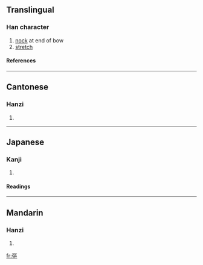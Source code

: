 ==Translingual==
===Han character===
{{Han char|rn=57|rad=弓|as=11|sn=14|four=1121<sub>6</sub>|canj=弓尸口口 (NSRR)}}
# [[nock]] at end of bow
# [[stretch]]
====References====
{{Han ref|kx=0360.360|dkj=09853|hdz=21001.180|uh=5F44|ud=24388|bh=E1BE|bd=57790}}
----
==Cantonese==
===Hanzi===
{{yue-hanzi|jyut=|y=kau1}}
# {{defn|Cantonese}}
----
==Japanese==
===Kanji===
{{ja-kanji|grade=|rs=弓11}}
# {{defn|Japanese}} 
====Readings====
{{ja-readings|on=[[こう]] (kō), [[く]] (ku)|kun=[[ゆはず]] (yuhazu), [[ゆがけ]] (yugake)}}
----
==Mandarin==
===Hanzi===
{{cmn-hanzi|pin=[[kōu]] (kou1)|wg=k'ou<sup>1</sup>}}
# {{defn|Mandarin}}

[[fr:彄]]